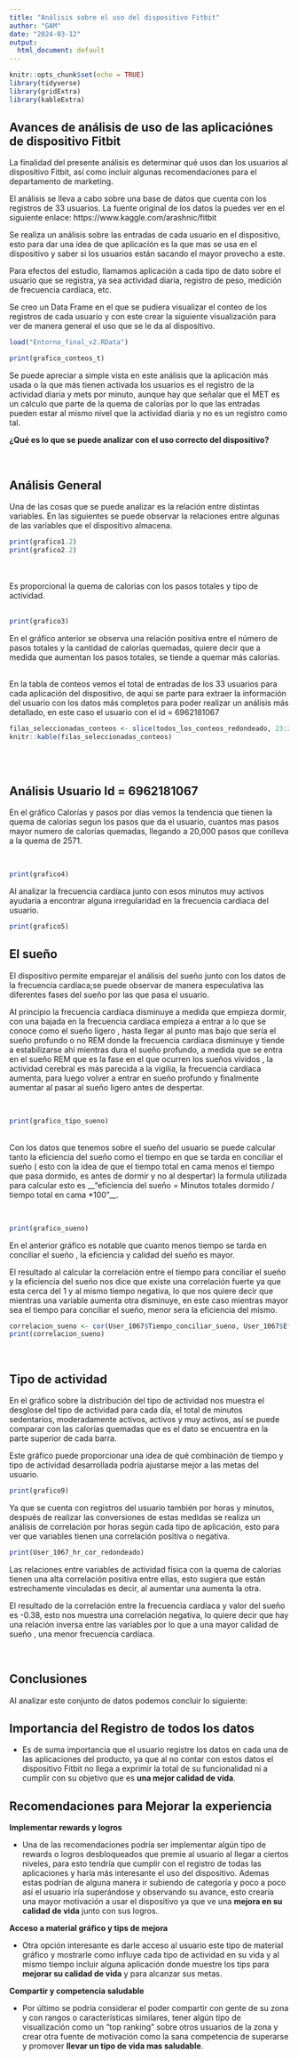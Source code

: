 ---
title: "Análisis sobre el uso del dispositivo Fitbit"
author: "GAM"
date: "2024-03-12"
output:
  html_document: default
---

```{r setup, include=FALSE}
knitr::opts_chunk$set(echo = TRUE)
library(tidyverse)
library(gridExtra)
library(kableExtra)
```


## Avances de análisis de uso de las aplicaciónes de dispositivo Fitbit

La finalidad del presente análisis es determinar qué usos dan los usuarios al dispositivo Fitbit, así como incluir algunas recomendaciones para el departamento de marketing.

El análisis se lleva a cabo sobre una base de datos que cuenta con los registros de 33 usuarios. La fuente original de los datos la puedes ver en el siguiente enlace: https://www.kaggle.com/arashnic/fitbit

Se realiza un análisis sobre las entradas de cada usuario en el dispositivo, esto para dar una idea de que aplicación es la que mas se usa en el dispositivo y saber si los usuarios están sacando el mayor provecho a este. 

Para efectos del estudio, llamamos aplicación a cada tipo de dato  sobre el usuario que se registra, ya sea actividad diaria, registro de peso, medición de frecuencia cardíaca, etc. 

Se creo un Data Frame en el que se pudiera visualizar el conteo de los registros de cada usuario y con este crear la siguiente visualización para ver de manera general el uso que se le da al dispositivo. 

```{r CARGAR ENTORNO , echo = FALSE}
load("Entorno_final_v2.RData")
```


```{r grafico conteos, echo = FALSE, , fig.width = 6, fig.height = 4, fig.align = "center"}
print(grafico_conteos_t)
```


Se puede apreciar a simple vista en este análisis que la aplicación más usada o la que más tienen activada los usuarios es el registro de la actividad diaria y mets por minuto, aunque hay que señalar que el MET es un calculo que parte de la quema de calorías por lo que las entradas pueden estar al mismo nivel que la actividad diaria y no es un registro como tal.

**¿Qué es lo que se puede analizar con el uso correcto del dispositivo?**

<br>

## Análisis General 

Una de las cosas que se puede analizar es la relación entre distintas variables. En las siguientes se puede observar la relaciones entre algunas de las variables que el dispositivo almacena.


```{r visualizacion relaciones, fig.show = 'hold', out.width = '49%', echo = FALSE}
print(grafico1.2) 
print(grafico2.2)
```
<br>
<br>
Es proporcional la quema de calorias con los pasos totales y tipo de actividad.
<br>
<br>

```{r grafico dispersion, echo=FALSE, fig.align="center", fig.height=3, message=FALSE}
print(grafico3)
```

En el gráfico anterior se observa una relación positiva entre el número de pasos totales y la cantidad de calorías quemadas, quiere decir que a medida que aumentan los pasos totales, se tiende a quemar más calorías. 


<br>
En la tabla de conteos vemos el total de entradas de los 33 usuarios para cada aplicación del dispositivo, de aquí se parte para extraer la información del usuario con los datos más completos para poder realizar un análisis más detallado, en este caso el usuario con el id = 6962181067 



```{r mostrar seleccion tabla, echo=FALSE}
filas_seleccionadas_conteos <- slice(todos_los_conteos_redondeado, 23:27)
knitr::kable(filas_seleccionadas_conteos)

```

<br>
<br>

## Análisis Usuario Id = 6962181067


En el gráfico Calorías y pasos por días vemos la tendencia que tienen la quema de calorías segun los pasos que da el usuario, cuantos mas pasos mayor numero de calorías quemadas, llegando a 20,000 pasos que conlleva a la quema de 2571. 

<br>
```{r grafico calorias y pasos, echo=FALSE, fig.align="center", fig.width=10, fig.height=4}
print(grafico4)
```

Al analizar la frecuencia cardíaca junto con esos minutos muy activos ayudaría a encontrar alguna irregularidad en la frecuencia cardíaca del usuario. 

```{r graficos 5  , echo=FALSE,fig.align="center", fig.width=10, fig.height=4}
print(grafico5) 

```




## El sueño 



El dispositivo permite emparejar el análisis del sueño junto con los datos de la frecuencia cardíaca;se puede observar de manera especulativa las diferentes fases del sueño por las que pasa el usuario. 

Al principio la frecuencia cardíaca disminuye a  medida que empieza dormir, con una bajada en la frecuencia cardíaca empieza a entrar a lo que se conoce como el sueño ligero ,  hasta llegar al punto mas bajo que sería el sueño profundo o no REM donde la frecuencia cardíaca disminuye y tiende a estabilizarse ahí mientras dura el sueño profundo, a medida que se entra en el sueño REM que es la fase en el que ocurren los sueños vívidos , la actividad cerebral es más parecida a la vigilia, la frecuencia cardíaca aumenta, para luego volver a entrar en sueño profundo y finalmente aumentar al pasar al sueño ligero antes de despertar. 

<br>
```{r grafico 8, echo=FALSE, fig.align="center", fig.height=4, fig.width=10, message=FALSE, warning=FALSE}

print(grafico_tipo_sueno)
```

<br>
Con los datos que tenemos sobre el sueño del usuario se puede calcular tanto la eficiencia del sueño como el tiempo en que se tarda en conciliar el sueño ( esto con la idea de que el tiempo total en cama menos el tiempo que pasa dormido,  es antes de dormir y no  al despertar) la formula utilizada para calcular esto es  __"eficiencia del sueño = Minutos totales dormido / tiempo total en cama *100"__. 

<br>

```{r grafico sueño, echo=FALSE,fig.align="center", fig.width=10, fig.height=4}
print(grafico_sueno)
```

En el anterior gráfico es notable que cuanto menos tiempo se tarda en conciliar el sueño , la eficiencia y calidad del sueño es mayor. 


El resultado  al calcular la correlación entre el tiempo para conciliar el sueño y la eficiencia del sueño nos dice que existe una correlación fuerte ya que esta cerca del 1 y al mismo tiempo negativa, lo que nos quiere decir que mientras una variable aumenta otra disminuye, en este caso mientras mayor sea el tiempo para conciliar el sueño, menor sera la eficiencia del mismo. 


```{r correlacion sueno}
correlacion_sueno <- cor(User_1067$Tiempo_conciliar_sueno, User_1067$Eficiencia_del_sueno)
print(correlacion_sueno)
```


<br>

## Tipo de actividad 

En el gráfico sobre la distribución del tipo de actividad nos muestra el desglose del tipo de actividad para cada día, el total de minutos sedentarios, moderadamente activos, activos y muy activos, así se puede comparar con las calorías quemadas que es el dato se encuentra en la parte superior de cada barra.


Este gráfico puede proporcionar una idea de qué combinación de tiempo y tipo de actividad desarrollada podría ajustarse mejor a las metas del usuario.


```{r distribucion tipo de actividad,echo=FALSE,fig.align="center", fig.width=10, fig.height=6 }
print(grafico9)

```


Ya que se cuenta con registros del usuario también por horas y minutos, después de realizar las conversiones de estas medidas se realiza un análisis de correlación por horas según cada tipo de aplicación, esto para ver que variables tienen una correlación positiva o negativa.


```{r correlacion por horas, echo=FALSE}
print(User_1067_hr_cor_redondeado)
```

Las relaciones entre variables de actividad física con la quema de calorías tienen una alta correlación positiva entre ellas, esto sugiera que están estrechamente vinculadas es decir, al aumentar una aumenta la otra. 

El resultado  de la  correlación entre la frecuencia cardíaca y valor del sueño es -0.38, esto nos muestra una  correlación negativa, lo quiere decir que hay una relación inversa entre las variables por lo que a una mayor calidad de sueño , una menor frecuencia cardíaca.

<br>

## Conclusiones

Al analizar este conjunto de datos podemos concluir lo siguiente:

## Importancia del Registro de todos los datos 

* Es de suma importancia que el usuario registre los datos en cada una de las aplicaciones del producto, ya que al no contar con estos datos el dispositivo Fitbit no llega a exprimir la total de su funcionalidad ni a cumplir con su objetivo que es **una mejor calidad de vida**. 

## Recomendaciones para Mejorar la experiencia

__Implementar rewards y logros__

 * Una de las recomendaciones podría ser implementar algún tipo de rewards o logros desbloqueados que premie al usuario al llegar a ciertos niveles, para esto tendría que cumplir con el registro de todas las aplicaciones y haría más interesante el uso del dispositivo. Ademas estas podrían de alguna manera ir subiendo de categoría y poco a poco así el usuario iría superándose y observando su avance, esto  crearía una mayor motivación a usar el dispositivo ya que ve una **mejora en su calidad de vida** junto con sus logros. 

__Acceso a material gráfico y tips de mejora__

* Otra opción interesante es darle acceso al usuario este tipo de material gráfico y mostrarle como influye cada tipo de actividad en su vida y al mismo tiempo incluir alguna aplicación donde muestre los tips para **mejorar su calidad de vida** y  para alcanzar sus metas.

__Compartir y competencia saludable__

* Por último se podría considerar  el poder compartir con gente de su zona y con rangos o características similares, tener algún tipo de visualización como un "top ranking"  sobre otros usuarios de la zona y crear otra fuente de motivación como la sana competencia de superarse y promover **llevar un tipo de vida mas saludable**. 

